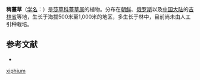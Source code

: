 {{Speciesbox
| name = 稗薹草
| status = 
| status_system = 
| image =
| genus = Carex
| species = xiphium
| authority = Kom.
}}

'''稗薹草'''（[[学名|学名]]：{{lang|la|''Carex xiphium''}}）是[[莎草科|莎草科]][[薹草属|薹草属]]的植物。分布在[[朝鲜|朝鲜]]、[[俄罗斯|俄罗斯]]以及[[中国大陆|中国大陆]]的[[吉林省|吉林省]]等地，生长于海拔500米至1,000米的地区，多生长于林中，目前尚未由人工引种栽培。

== 参考文献 ==
<div class="references-small">
* {{cite web| url =http://www.bioinfo.cn/db05/KmzwSpecies.php?action=view&id=5830| title =稗薹草| work =《中国高等植物数据库全库》| publisher =中国科学院微生物研究所| author =昆明植物研究所| accessdate =2009-02-24| deadurl =yes| archiveurl =https://web.archive.org/web/20160305034454/http://www.bioinfo.cn/db05/KmzwSpecies.php?action=view&id=5830| archivedate =2016-03-05}}
</div>
{{Taxonbar|from=Q2938698}}

{{DEFAULTSORT:Carex xiphium}}
[[Category:薹草属|xiphium]]


{{Carex-stub}}